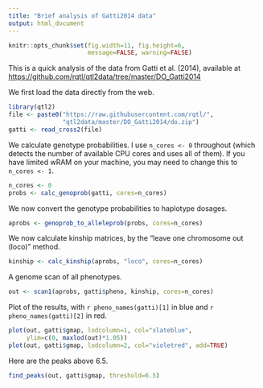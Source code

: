```yaml
---
title: "Brief analysis of Gatti2014 data"
output: html_document
---
```


```r
knitr::opts_chunk$set(fig.width=11, fig.height=6,
                      message=FALSE, warning=FALSE)
```


This is a quick analysis of the data from Gatti et al. (2014),
available at
<https://github.com/rqtl/qtl2data/tree/master/DO_Gatti2014>

We first load the data directly from the web.

```r
library(qtl2)
file <- paste0("https://raw.githubusercontent.com/rqtl/",
               "qtl2data/master/DO_Gatti2014/do.zip")
gatti <- read_cross2(file)
```

We calculate genotype probabilities. I use `n_cores <- 0`
throughout (which detects the number of available CPU cores and uses
all of them). If you have limited wRAM on your machine, you may need
to change this to `n_cores <- 1`.

```r
n_cores <- 0
probs <- calc_genoprob(gatti, cores=n_cores)
```

We now convert the genotype probabilities to haplotype dosages.

```r
aprobs <- genoprob_to_alleleprob(probs, cores=n_cores)
```

We now calculate kinship matrices, by the "leave one chromosome out
(loco)" method.

```r
kinship <- calc_kinship(aprobs, "loco", cores=n_cores)
```

A genome scan of all phenotypes.

```r
out <- scan1(aprobs, gatti$pheno, kinship, cores=n_cores)
```

Plot of the results, with `r pheno_names(gatti)[1]` in blue
and `r pheno_names(gatti)[2]` in red.

```r
plot(out, gatti$gmap, lodcolumn=1, col="slateblue",
     ylim=c(0, maxlod(out)*1.05))
plot(out, gatti$gmap, lodcolumn=2, col="violetred", add=TRUE)
```

Here are the peaks above 6.5.

```r
find_peaks(out, gatti$gmap, threshold=6.5)
```
